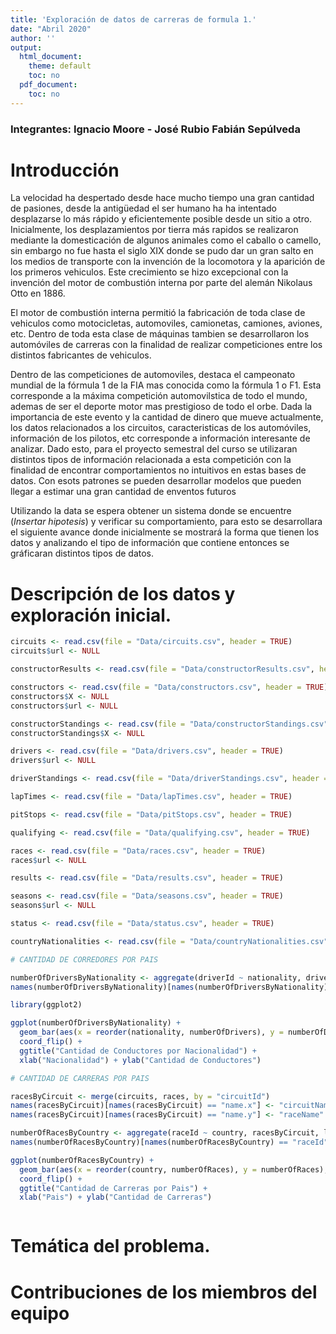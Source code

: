 ---
title: 'Exploración de datos de carreras de formula 1.'
date: "Abril 2020"
author: ''
output:
  html_document:
    theme: default
    toc: no
  pdf_document:
    toc: no
---

### Integrantes: Ignacio Moore - José Rubio Fabián Sepúlveda

# Introducción

La velocidad ha despertado desde hace mucho tiempo una gran cantidad de pasiones, desde la antigüedad el ser humano ha ha intentado desplazarse lo más rápido y eficientemente posible desde un sitio a otro. Inicialmente, los desplazamientos por tierra más rapidos se realizaron mediante la domesticación de algunos animales como el caballo o camello, sin embargo no fue hasta el siglo XIX donde se pudo dar un gran salto en los medios de transporte con la invención de la locomotora y la aparición de los primeros vehiculos. Este crecimiento se hizo excepcional con la invención del motor de combustión interna por parte del alemán Nikolaus Otto en 1886.

El motor de combustión interna permitió la fabricación de toda clase de vehiculos como motocicletas, automoviles, camionetas, camiones, aviones, etc. Dentro de toda esta clase de máquinas tambien se desarrollaron los automóviles de carreras con la finalidad de realizar competiciones entre los distintos fabricantes de vehiculos.

Dentro de las competiciones de automoviles, destaca el campeonato mundial de la fórmula 1 de la FIA mas conocida como la fórmula 1 o F1. Esta corresponde a la máxima competición automovilstica de todo el mundo, ademas de ser el deporte motor mas prestigioso de todo el orbe. Dada la importancia de este evento y la cantidad de dinero que mueve actualmente, los datos relacionados a los circuitos, caracteristicas de los automóviles, información de los pilotos, etc corresponde a información interesante de analizar. Dado esto, para el proyecto semestral del curso se utilizaran distintos tipos de información relacionada a esta competición con la finalidad de encontrar comportamientos no intuitivos en estas bases de datos. Con esots patrones se pueden desarrollar modelos que pueden llegar a estimar una gran cantidad de enventos futuros

Utilizando la data se espera obtener un sistema donde se encuentre (*Insertar hipotesis*) y verificar su comportamiento, para esto se desarrollara el siguiente avance donde inicialmente se mostrará la forma que tienen los datos y analizando el tipo de información que contiene entonces se gráficaran distintos tipos de datos.


# Descripción de los datos y exploración inicial.

```{r}
circuits <- read.csv(file = "Data/circuits.csv", header = TRUE)
circuits$url <- NULL

constructorResults <- read.csv(file = "Data/constructorResults.csv", header = TRUE)

constructors <- read.csv(file = "Data/constructors.csv", header = TRUE)
constructors$X <- NULL
constructors$url <- NULL

constructorStandings <- read.csv(file = "Data/constructorStandings.csv", header = TRUE)
constructorStandings$X <- NULL

drivers <- read.csv(file = "Data/drivers.csv", header = TRUE)
drivers$url <- NULL

driverStandings <- read.csv(file = "Data/driverStandings.csv", header = TRUE)

lapTimes <- read.csv(file = "Data/lapTimes.csv", header = TRUE)

pitStops <- read.csv(file = "Data/pitStops.csv", header = TRUE)

qualifying <- read.csv(file = "Data/qualifying.csv", header = TRUE)

races <- read.csv(file = "Data/races.csv", header = TRUE)
races$url <- NULL

results <- read.csv(file = "Data/results.csv", header = TRUE)

seasons <- read.csv(file = "Data/seasons.csv", header = TRUE)
seasons$url <- NULL

status <- read.csv(file = "Data/status.csv", header = TRUE)

countryNationalities <- read.csv(file = "Data/countryNationalities.csv", header = TRUE)
```


```{r}
# CANTIDAD DE CORREDORES POR PAIS

numberOfDriversByNationality <- aggregate(driverId ~ nationality, drivers, length)
names(numberOfDriversByNationality)[names(numberOfDriversByNationality) == 'driverId'] <- 'numberOfDrivers'

library(ggplot2)

ggplot(numberOfDriversByNationality) +
  geom_bar(aes(x = reorder(nationality, numberOfDrivers), y = numberOfDrivers), stat = "identity") +
  coord_flip() +
  ggtitle("Cantidad de Conductores por Nacionalidad") +
  xlab("Nacionalidad") + ylab("Cantidad de Conductores")

```



```{r}
# CANTIDAD DE CARRERAS POR PAIS

racesByCircuit <- merge(circuits, races, by = "circuitId")
names(racesByCircuit)[names(racesByCircuit) == "name.x"] <- "circuitName"
names(racesByCircuit)[names(racesByCircuit) == "name.y"] <- "raceName"

numberOfRacesByCountry <- aggregate(raceId ~ country, racesByCircuit, length)
names(numberOfRacesByCountry)[names(numberOfRacesByCountry) == "raceId"] <- "numberOfRaces"

ggplot(numberOfRacesByCountry) +
  geom_bar(aes(x = reorder(country, numberOfRaces), y = numberOfRaces), stat = "identity") +
  coord_flip() +
  ggtitle("Cantidad de Carreras por Pais") +
  xlab("Pais") + ylab("Cantidad de Carreras")

```



```{r}

```

# Temática del problema.



# Contribuciones de los miembros del equipo






